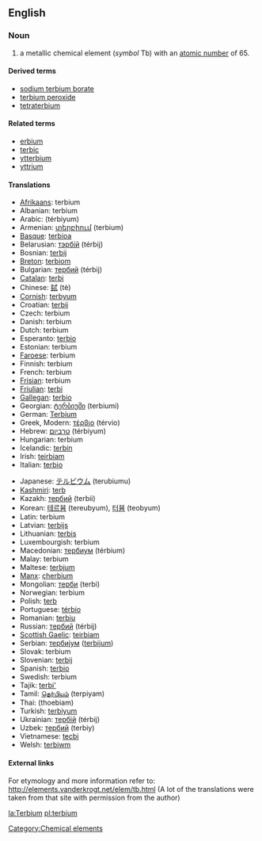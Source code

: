 {{See|Terbium}}
==English==
{{elements|Tb|gadolinium|Gd|dysprosium|Dy}}
=== Noun ===
{{en-noun-unc}}
{{wikipedia}}

# a metallic chemical element (''symbol'' Tb) with an [[atomic number]] of 65.

====Derived terms====
*[[sodium terbium borate]]
*[[terbium peroxide]]
*[[tetraterbium]]

====Related terms====
*[[erbium]]<!--same etymology-->
*[[terbic]]
*[[ytterbium]]<!--same etymology-->
*[[yttrium]]<!--same etymology-->

==== Translations ====
{{top}}
*[[Afrikaans]]: terbium
*Albanian: terbium
*Arabic: {{ARchar|[[تربيوم]]}} (térbiyum) {{m}}
*Armenian: [[տերբիում]] (terbium)
*[[Basque]]: [[terbioa]]
*Belarusian: [[тэрбiй]] (térbij) {{m}}
*Bosnian: [[terbij]]
*[[Breton]]: [[terbiom]]
*Bulgarian: [[тербий]] (térbij) {{m}}
*[[Catalan]]: [[terbi]]
*Chinese: [[鋱]] (tè)
*[[Cornish]]: [[terbyum]]
*Croatian: [[terbij]]
*Czech: terbium
*Danish: terbium
*Dutch: terbium {{n}}
*Esperanto: [[terbio]]
*Estonian: terbium
*[[Faroese]]: terbium
*Finnish: terbium
*French: terbium {{m}}
*[[Frisian]]: terbium
*[[Friulian]]: [[terbi]]
*[[Gallegan]]: [[terbio]]
*Georgian: [[ტერბიუმი]] (terbiumi)
*German: [[Terbium]] {{n}}
*Greek, Modern: [[τέρβιο]] (térvio) {{n}}
*Hebrew: [[טרביום]] (térbiyum)
*Hungarian: terbium
*Icelandic: [[terbín]]
*Irish: [[teirbiam]]
*Italian: [[terbio]] {{m}}
{{mid}}
*Japanese: [[テルビウム]] (terubiumu)
*[[Kashmiri]]: [[terb]]
*Kazakh: [[тербий]] (terbii)
*Korean: [[테르븀]] (tereubyum), [[터븀]] (teobyum)
*Latin: terbium
*Latvian: [[terbijs]]
*Lithuanian: [[terbis]]
*Luxembourgish: terbium
*Macedonian: [[тербиум]] (térbium) {{m}}
*Malay: terbium
*Maltese: [[terbjum]]
*[[Manx]]: [[çherbium]]
*Mongolian: [[терби]] (terbi)
*Norwegian: terbium
*Polish: [[terb]] {{m}}
*Portuguese: [[térbio]] {{m}}
*Romanian: [[terbiu]] {{n}}
*Russian: [[тербий]] (térbij) {{m}}
*[[Scottish Gaelic]]: [[teirbiam]]
*Serbian: [[тербиjум]] ([[terbijum]]) {{m}}
*Slovak: terbium
*Slovenian: [[terbij]]
*Spanish: [[terbio]] {{m}}
*Swedish: terbium
*Tajik: [[terbi']]
*Tamil: [[தெர்பியம்]] (terpiyam)
*Thai: {{THchar|[[เทอร์เบียม]]}} (thoebiam)
*Turkish: [[terbiyum]]
*Ukrainian: [[тербiй]] (térbij) {{m}}
*Uzbek: [[тербий]] (terbiy)
*Vietnamese: [[tecbi]]
*Welsh: [[terbiwm]]
{{bottom}}

====External links====
For etymology and more information refer to:
http://elements.vanderkrogt.net/elem/tb.html
(A lot of the translations were taken from that site with permission from the author)

[[Category:Chemical elements]]

[[la:Terbium]]
[[pl:terbium]]